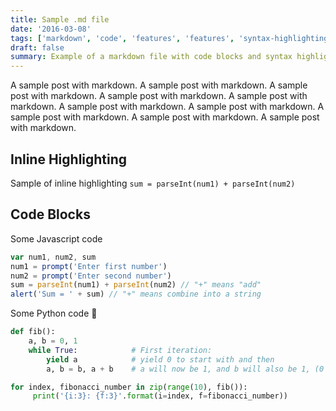 ```yaml
---
title: Sample .md file
date: '2016-03-08'
tags: ['markdown', 'code', 'features', 'features', 'syntax-highlighting']
draft: false
summary: Example of a markdown file with code blocks and syntax highlighting
---
```


A sample post with markdown.
A sample post with markdown.
A sample post with markdown.
A sample post with markdown.
A sample post with markdown.
A sample post with markdown.
A sample post with markdown.
A sample post with markdown.
A sample post with markdown.
A sample post with markdown.

## Inline Highlighting

Sample of inline highlighting `sum = parseInt(num1) + parseInt(num2)`

## Code Blocks

Some Javascript code

```javascript
var num1, num2, sum
num1 = prompt('Enter first number')
num2 = prompt('Enter second number')
sum = parseInt(num1) + parseInt(num2) // "+" means "add"
alert('Sum = ' + sum) // "+" means combine into a string
```

Some Python code 🐍

```python
def fib():
    a, b = 0, 1
    while True:            # First iteration:
        yield a            # yield 0 to start with and then
        a, b = b, a + b    # a will now be 1, and b will also be 1, (0 + 1)

for index, fibonacci_number in zip(range(10), fib()):
     print('{i:3}: {f:3}'.format(i=index, f=fibonacci_number))
```
